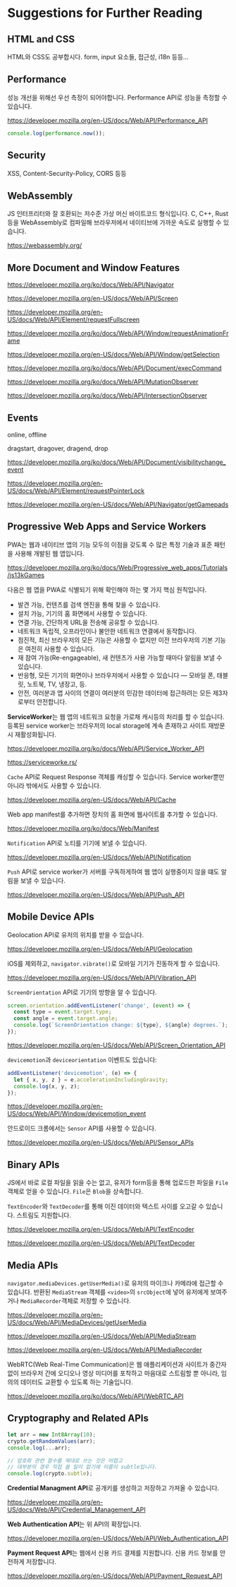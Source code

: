# Suggestions for Further Reading

## HTML and CSS

HTML와 CSS도 공부합시다. form, input 요소들, 접근성, i18n 등등...

## Performance

성능 개선을 위해선 우선 측정이 되어야합니다. Performance API로 성능을 측정할 수
있습니다.

https://developer.mozilla.org/en-US/docs/Web/API/Performance_API

```js
console.log(performance.now());
```

## Security

XSS, Content-Security-Policy, CORS 등등

## WebAssembly

JS 인터프리터와 잘 호환되는 저수준 가상 머신 바이트코드 형식입니다. C, C++, Rust
등을 WebAssembly로 컴파일해 브라우저에서 네이티브에 가까운 속도로 실행할 수
있습니다.

https://webassembly.org/

## More Document and Window Features

https://developer.mozilla.org/ko/docs/Web/API/Navigator

https://developer.mozilla.org/en-US/docs/Web/API/Screen

https://developer.mozilla.org/en-US/docs/Web/API/Element/requestFullscreen

https://developer.mozilla.org/ko/docs/Web/API/Window/requestAnimationFrame

https://developer.mozilla.org/en-US/docs/Web/API/Window/getSelection

https://developer.mozilla.org/ko/docs/Web/API/Document/execCommand

https://developer.mozilla.org/ko/docs/Web/API/MutationObserver

https://developer.mozilla.org/ko/docs/Web/API/IntersectionObserver

## Events

online, offline

dragstart, dragover, dragend, drop

https://developer.mozilla.org/ko/docs/Web/API/Document/visibilitychange_event

https://developer.mozilla.org/en-US/docs/Web/API/Element/requestPointerLock

https://developer.mozilla.org/en-US/docs/Web/API/Navigator/getGamepads

## Progressive Web Apps and Service Workers

PWA는 웹과 네이티브 앱의 기능 모두의 이점을 갖도록 수 많은 특정 기술과 표준
패턴을 사용해 개발된 웹 앱입니다.

https://developer.mozilla.org/ko/docs/Web/Progressive_web_apps/Tutorials/js13kGames

다음은 웹 앱을 PWA로 식별되기 위해 확인해야 하는 몇 가지 핵심 원칙입니다.

- 발견 가능, 컨텐츠를 검색 엔진을 통해 찾을 수 있습니다.
- 설치 가능, 기기의 홈 화면에서 사용할 수 있습니다.
- 연결 가능, 간단하게 URL을 전송해 공유할 수 있습니다.
- 네트워크 독립적, 오프라인이나 불안한 네트워크 연결에서 동작합니다.
- 점진적, 최신 브라우저의 모든 기능은 사용할 수 없지만 이전 브라우저의 기본
  기능은 여전히 사용할 수 있습니다.
- 재 참여 가능(Re-engageable), 새 컨텐츠가 사용 가능할 때마다 알림을 보낼 수
  있습니다.
- 반응형, 모든 기기의 화면이나 브라우저에서 사용할 수 있습니다 — 모바일 폰,
  태블릿, 노트북, TV, 냉장고, 등.
- 안전, 여러분과 앱 사이의 연결이 여러분의 민감한 데이터에 접근하려는 모든
  제3자로부터 안전합니다.

**ServiceWorker**는 웹 앱의 네트워크 요청을 가로채 캐시등의 처리를 할 수
있습니다. 등록된 service worker는 브라우저의 local storage에 계속 존재하고
사이트 재방문시 재활성화됩니다.

https://developer.mozilla.org/ko/docs/Web/API/Service_Worker_API

https://serviceworke.rs/

`Cache` API로 Request Response 객체를 캐싱할 수 있습니다. Service worker뿐만
아니라 밖에서도 사용할 수 있습니다.

https://developer.mozilla.org/en-US/docs/Web/API/Cache

Web app manifest를 추가하면 장치의 홈 화면에 웹사이트를 추가할 수 있습니다.

https://developer.mozilla.org/ko/docs/Web/Manifest

`Notification` API로 노티를 기기에 보낼 수 있습니다.

https://developer.mozilla.org/en-US/docs/Web/API/Notification

`Push` API로 service worker가 서버를 구독하게하여 웹 앱이 실행중이지 않을 떄도
알림을 보낼 수 있습니다.

https://developer.mozilla.org/en-US/docs/Web/API/Push_API

## Mobile Device APIs

Geolocation API로 유저의 위치를 받을 수 있습니다.

https://developer.mozilla.org/en-US/docs/Web/API/Geolocation

iOS를 제외하고, `navigator.vibrate()`로 모바일 기기가 진동하게 할 수 있습니다.

https://developer.mozilla.org/en-US/docs/Web/API/Vibration_API

`ScreenOrientation` API로 기기의 방향을 알 수 있습니다.

```js
screen.orientation.addEventListener('change', (event) => {
  const type = event.target.type;
  const angle = event.target.angle;
  console.log(`ScreenOrientation change: ${type}, ${angle} degrees.`);
});
```

https://developer.mozilla.org/en-US/docs/Web/API/Screen_Orientation_API

`devicemotion`과 `deviceorientation` 이벤트도 있습니다:

```js
addEventListener('devicemotion', (e) => {
  let { x, y, z } = e.accelerationIncludingGravity;
  console.log(x, y, z);
});
```

https://developer.mozilla.org/en-US/docs/Web/API/Window/devicemotion_event

안드로이드 크롬에서는 `Sensor` API를 사용할 수 있습니다.

https://developer.mozilla.org/en-US/docs/Web/API/Sensor_APIs

## Binary APIs

JS에서 바로 로컬 파일을 읽을 수는 없고, 유저가 form등을 통해 업로드한 파일을
`File` 객체로 얻을 수 있습니다. `File`은 `Blob`을 상속합니다.

`TextEncoder`와 `TextDecoder`를 통해 이진 데이터와 텍스트 사이를 오고갈 수
있습니다. 스트림도 지원합니다.

https://developer.mozilla.org/en-US/docs/Web/API/TextEncoder

https://developer.mozilla.org/en-US/docs/Web/API/TextDecoder

## Media APIs

`navigator.mediaDevices.getUserMedia()`로 유저의 마이크나 카메라에 접근할 수
있습니다. 반환된 `MediaStream` 객체를 `<video>`의 `srcObject`에 넣어 유저에게
보여주거나 `MediaRecorder`객체로 저장할 수 있습니다.

https://developer.mozilla.org/en-US/docs/Web/API/MediaDevices/getUserMedia

https://developer.mozilla.org/en-US/docs/Web/API/MediaStream

https://developer.mozilla.org/en-US/docs/Web/API/MediaRecorder

WebRTC(Web Real-Time Communication)은 웹 애플리케이션과 사이트가 중간자 없이
브라우저 간에 오디오나 영상 미디어를 포착하고 마음대로 스트림할 뿐 아니라,
임의의 데이터도 교환할 수 있도록 하는 기술입니다.

https://developer.mozilla.org/ko/docs/Web/API/WebRTC_API

## Cryptography and Related APIs

```js
let arr = new Int8Array(10);
crypto.getRandomValues(arr);
console.log(...arr);

// 암호화 관련 함수를 제대로 쓰는 것은 어렵고
// 대부분의 경우 직접 쓸 일이 없기에 이름이 subtle입니다.
console.log(crypto.subtle);
```

**Credential Managment API**로 공개키를 생성하고 저장하고 가져올 수 있습니다.

https://developer.mozilla.org/en-US/docs/Web/API/Credential_Management_API

**Web Authentication API**는 위 API의 확장입니다.

https://developer.mozilla.org/en-US/docs/Web/API/Web_Authentication_API

**Payment Request API**는 웹에서 신용 카드 결제를 지원합니다. 신용 카드 정보를
안전하게 저장합니다.

https://developer.mozilla.org/en-US/docs/Web/API/Payment_Request_API
